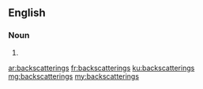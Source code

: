 ==English==

===Noun===
{{head|en}}

# {{plural of|backscattering}}

[[ar:backscatterings]]
[[fr:backscatterings]]
[[ku:backscatterings]]
[[mg:backscatterings]]
[[my:backscatterings]]